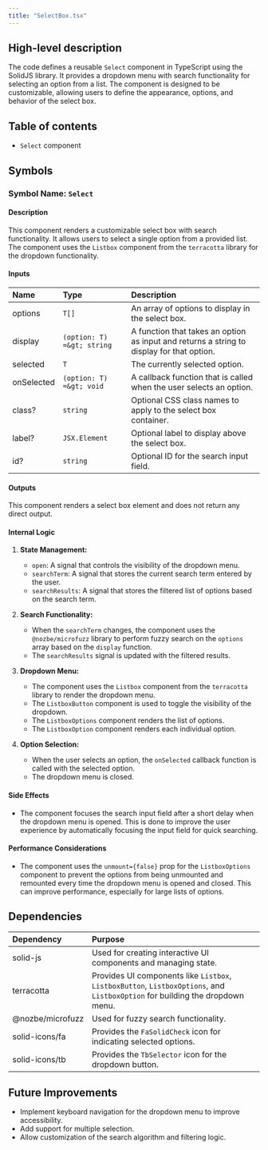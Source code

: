 ```yaml
---
title: "SelectBox.tsx"
---
```


## High-level description
The code defines a reusable `Select` component in TypeScript using the SolidJS library. It provides a dropdown menu with search functionality for selecting an option from a list. The component is designed to be customizable, allowing users to define the appearance, options, and behavior of the select box.

## Table of contents
- `Select` component

## Symbols

### Symbol Name: `Select`
#### Description
This component renders a customizable select box with search functionality. It allows users to select a single option from a provided list. The component uses the `Listbox` component from the `terracotta` library for the dropdown functionality.

#### Inputs
| Name | Type | Description |
|:-----|:-----|:------------|
| options | `T[]` | An array of options to display in the select box. |
| display | `(option: T) =&gt; string` | A function that takes an option as input and returns a string to display for that option. |
| selected | `T` | The currently selected option. |
| onSelected | `(option: T) =&gt; void` | A callback function that is called when the user selects an option. |
| class? | `string` | Optional CSS class names to apply to the select box container. |
| label? | `JSX.Element` | Optional label to display above the select box. |
| id? | `string` | Optional ID for the search input field. |

#### Outputs
This component renders a select box element and does not return any direct output.

#### Internal Logic
1. **State Management:**
   - `open`: A signal that controls the visibility of the dropdown menu.
   - `searchTerm`: A signal that stores the current search term entered by the user.
   - `searchResults`: A signal that stores the filtered list of options based on the search term.

2. **Search Functionality:**
   - When the `searchTerm` changes, the component uses the `@nozbe/microfuzz` library to perform fuzzy search on the `options` array based on the `display` function.
   - The `searchResults` signal is updated with the filtered results.

3. **Dropdown Menu:**
   - The component uses the `Listbox` component from the `terracotta` library to render the dropdown menu.
   - The `ListboxButton` component is used to toggle the visibility of the dropdown.
   - The `ListboxOptions` component renders the list of options.
   - The `ListboxOption` component renders each individual option.

4. **Option Selection:**
   - When the user selects an option, the `onSelected` callback function is called with the selected option.
   - The dropdown menu is closed.

#### Side Effects
- The component focuses the search input field after a short delay when the dropdown menu is opened. This is done to improve the user experience by automatically focusing the input field for quick searching.

#### Performance Considerations
- The component uses the `unmount={false}` prop for the `ListboxOptions` component to prevent the options from being unmounted and remounted every time the dropdown menu is opened and closed. This can improve performance, especially for large lists of options.

## Dependencies
| Dependency | Purpose |
|:-----------|:--------|
| solid-js | Used for creating interactive UI components and managing state. |
| terracotta | Provides UI components like `Listbox`, `ListboxButton`, `ListboxOptions`, and `ListboxOption` for building the dropdown menu. |
| @nozbe/microfuzz | Used for fuzzy search functionality. |
| solid-icons/fa | Provides the `FaSolidCheck` icon for indicating selected options. |
| solid-icons/tb | Provides the `TbSelector` icon for the dropdown button. |

## Future Improvements
- Implement keyboard navigation for the dropdown menu to improve accessibility.
- Add support for multiple selection.
- Allow customization of the search algorithm and filtering logic.

